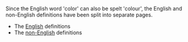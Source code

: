 Since the English word 'color' can also be spelt 'colour', the English and non-English definitions have been split into separate pages.
*The [[Color colour | English]] definitions
*The [[Color (non-English) | non-English]] definitions